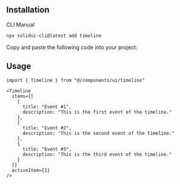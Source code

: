<MDXHeader title="Timeline" description="Used to display steps and progress" />

<ComponentPreview name="timeline-demo" />

## Installation

<Tabs defaultValue="cli">

<TabsList>
  <TabsTrigger value="cli">CLI</TabsTrigger>
  <TabsTrigger value="manual">Manual</TabsTrigger>
</TabsList>

<TabsContent value="cli">

```bash
npx solidui-cli@latest add timeline
```

</TabsContent>

<TabsContent value="manual">

<Step>Copy and paste the following code into your project: </Step>

<ComponentSource name="timeline" />

</TabsContent>

</Tabs>

## Usage

```tsx
import { Timeline } from "@/components/ui/timeline"
```

```tsx
<Timeline
  items={[
    {
      title: "Event #1",
      description: "This is the first event of the timeline."
    },
    {
      title: "Event #2",
      description: "This is the second event of the timeline."
    },
    {
      title: "Event #3",
      description: "This is the third event of the timeline."
    }
  ]}
  activeItem={1}
/>
```
